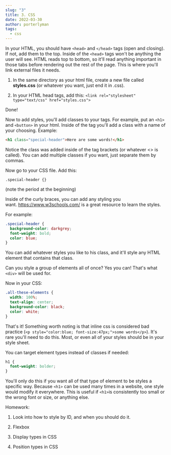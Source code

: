 ```yaml
---
slug: "3"
title: 3. CSS
date: 2022-03-30
author: porterlyman
tags:
  - css
---
```

In your HTML, you should have `<head>` and `</head>` tags (open and closing). If not, add them to the top. Inside of the `<head>` tags won't be anything the user will see. HTML reads top to bottom, so it'll read anything important in those tabs before rendering out the rest of the page. This is where you'll link external files it needs.

1. In the same directory as your html file, create a new file called **styles.css** (or whatever you want, just end it in .css). 

2. In your HTML head tags, add this: `<link rel="stylesheet" type="text/css" href="styles.css">`

Done! 

Now to add styles, you'll add classes to your tags. For example, put an `<h1>` and `<button>` in your html. Inside of the tag you'll add a class with a name of your choosing. Example: 

```html
<h1 class="special-header">Here are some words!</h1>
```

Notice the class was added inside of the tag brackets (or whatever <> is called). You can add multiple classes if you want, just separate them by commas. 

Now go to your CSS file. Add this: 

`.special-header {}`

(note the period at the beginning)

Inside of the curly braces, you can add any styling you want. <https://www.w3schools.com/> is a great resource to learn the styles. 

For example:

```css
.special-header {
  background-color: darkgrey;
  font-weight: bold;
  color: blue;
}
```

You can add whatever styles you like to his class, and it'll style any HTML element that contains that class. 

Can you style a group of elements all of once? Yes you can! That's what `<div>` will be used for. 

Now in your CSS: 

```css
.all-these-elements {
  width: 100%;
  text-align: center;
  background-color: black;
  color: white; 
}
```

That's it! Something worth noting is that inline css is considered bad practice (`<p style="color:blue; font-size:47px;">some words</p>`). It's rare you'll need to do this. Most, or even all of your styles should be in your style sheet. 

You can target element types instead of classes if needed:

```css
h1 {
  font-weight: bolder;
}
```

You'll only do this if you want all of that type of element to be styles a specific way. Because `<h1>` can be used many times in a website, one style would modify it everywhere. This is useful if `<h1>`is consistently too small or the wrong font or size, or anything else. 

Homework: 

1. Look into how to style by ID, and when you should do it.

2. Flexbox

3. Display types in CSS

4. Position types in CSS